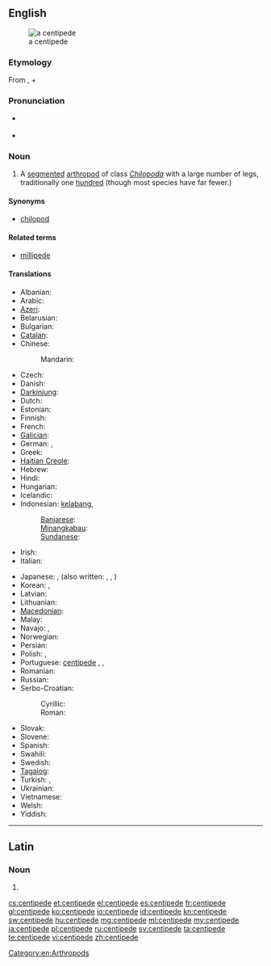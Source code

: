 ==English==
{{wikipedia}}
[[Image:Chilopod_%28Marshal_Hedin%29.jpg|thumb|right|a centipede]]

===Etymology===
From {{etyl|la}} {{term|centi-||hundred|lang=la}}, + {{term|-pede||feet|lang=la}}

===Pronunciation===
* {{a|UK}} {{IPA|/ˈʃɛnt.ɪ.pid/}} {{SAMPA|/"SEnt.I.pid/}}
* {{hyphenation|cen-ti-pede|sen'tah-peed}}

===Noun===
{{en-noun}}

# A [[segmented]] [[arthropod]] of class ''[[Chilopoda]]'' with a large number of legs, traditionally one [[hundred]] (though most species have far fewer.)

====Synonyms====
* [[chilopod]]

====Related terms====
* [[millipede]]

====Translations====
{{trans-top|A segmented arthropod of class Chilopoda}}
* Albanian: {{t|sq|njëqindkëmbëshi}}
* Arabic: {{t|ar|حريش|m|tr=ḥarīš|sc=Arab}}
* [[Azeri]]: {{t|az|qırxayaq}}
* Belarusian: {{t|be|cараканожка|f|tr=sarakanóžka|sc=Cyrl}}
* Bulgarian: {{t|bg|стоножка|f|tr=stonóžka|sc=Cyrl}}
* [[Catalan]]: {{t|ca|centpeus}}
* Chinese:
*: Mandarin: {{t-|cmn|蜈蚣|tr=wúgōng|sc=Hani}}
* Czech: {{t-|cs|stonožka|f}}
* Danish: {{t|da|skolopender}}
* [[Darkinjung]]: {{tø|aus-dar|búrranburran}}
* Dutch: {{t+|nl|duizendpoot|m}}
* Estonian: {{t|et|sadajalgne}}
* Finnish: {{t-|fi|juoksujalkainen}}
* French: {{t+|fr|centipède|m}}
* [[Galician]]: {{t|gl|cempés}}
* German: {{t|de|Hundertfüßer|m}}, {{t|de|Tausendfüßer|m}}
* Greek: {{t+|el|σαρανταποδαρούσα|f|tr=sarantapodaroúsa|sc=Grek}}
* [[Haitian Creole]]: {{tø|ht|miryapod}}
* Hebrew: {{t+|he|נדל|m}}
* Hindi: {{t|hi|चालीसपद|tr=cālīspad|sc=Deva}}
* Hungarian: {{t|hu|százlábúak}}
* Icelandic: {{t|is|margfætlur}}
* Indonesian: [[kelabang]], {{t|id|lipan}}
*: [[Banjarese]]: {{tø|bjn|halilipan}}
*: [[Minangkabau]]: {{tø|min|sipasan}}
*: [[Sundanese]]: {{t|su|babakaur}}
* Irish: {{t|ga|céadchosach}}
* Italian: {{t-|it|centopiedi|m}}
{{trans-mid}}
* Japanese: {{t|ja|ムカデ|tr=mukade|sc=Jpan}}, {{t|ja|百足|tr=むかで, mukade|sc=Jpan}} (also written: {{t|ja|蜈蚣|sc=Jpan}}, {{t|ja|蜈蜙|sc=Jpan}}, {{t|ja|蝍蛆|sc=Jpan}})
* Korean: {{t+|ko|지네|sc=Hang}}, {{t|ko|지네|tr=jine|sc=Kore}}
* Latvian: {{t|lv|simtkāji}}
* Lithuanian: {{t|lt|lūpakojai}}
* [[Macedonian]]: {{t|mk|стоногалка|f|tr=stonógalka}}
* Malay: {{t|ms|lipan}}
* Navajo: {{tø|nv|jááłánii}}, {{tø|nv|jáád łánii}}
* Norwegian: {{t|no|skolopender|m}}
* Persian: {{t|fa|پرپا|sc=fa-Arab}}
* Polish: {{t+|pl|stonoga|f}}, {{t|pl|pareczniki}}
* Portuguese: [[centípede]] {{m}}, {{t|pt|centopeia|f}}, {{t|pt|quilópode}}
* Romanian: {{t|ro|centiped}}
* Russian: {{t|ru|сороконожка|f|tr=sorokonóžka}}
* Serbo-Croatian:
*: Cyrillic: {{t|sh|стонога|f}}
*: Roman: {{t|sh|stonoga|f}}
* Slovak: {{t-|sk|stonožka|f}}
* Slovene: {{t|sl|stonoga}}
* Spanish: {{t-|es|ciempiés|m}}
* Swahili: {{t+|sw|tandu|xs=Swahili}}
* Swedish: {{t|sv|enkelfoting|c}}
* [[Tagalog]]: {{t|tl|alupihan}}
* Turkish: {{t+|tr|kırkayak}}, {{t|tr|çıya}}
* Ukrainian: {{t|uk|cороконіжка|f|tr=sorokonížka|sc=Cyrl}}
* Vietnamese: {{t|vi|con rít}}
* Welsh: {{t|cy|neidr gantroed}}
* Yiddish: {{t|yi|סענטיפּעדע|sc=Hebr}}
{{trans-bottom}}

[[Category:en:Arthropods]]

----

==Latin==

===Noun===
{{la-noun-form|centipede}}

# {{inflection of|centipes|centipēs|abl|s|lang=la}}

[[cs:centipede]]
[[et:centipede]]
[[el:centipede]]
[[es:centipede]]
[[fr:centipede]]
[[gl:centipede]]
[[ko:centipede]]
[[io:centipede]]
[[id:centipede]]
[[kn:centipede]]
[[sw:centipede]]
[[hu:centipede]]
[[mg:centipede]]
[[ml:centipede]]
[[my:centipede]]
[[ja:centipede]]
[[pl:centipede]]
[[ru:centipede]]
[[sv:centipede]]
[[ta:centipede]]
[[te:centipede]]
[[vi:centipede]]
[[zh:centipede]]